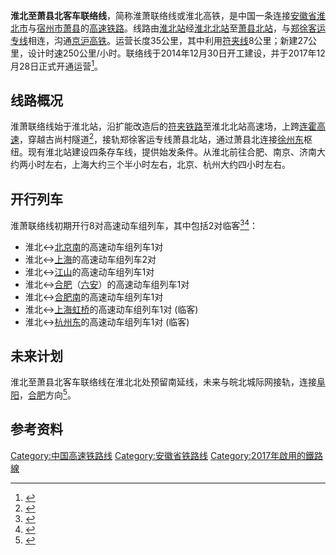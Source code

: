 {{Infobox rail system-route
|banner_color=blue
|name=淮萧联络线
|block_signal=自动闭塞
|box_width=315px
|image=跨连霍高速特大桥 201708.jpg
|caption=跨[[连霍高速|连霍高速]]特大桥
|line_title=线路
|lines=双线
|main_stations=[[淮北站|淮北]]、[[萧县北站|萧县北]]
|max_grade=20‰
|max_speed=250 km/h
|min_radius=一般路段3500米，引入既有线和萧县北站适当减小
|orbital_plane=有砟轨道
|standard=[[客运专线|客运专线]]
|stations=4站
|status=营运中
|track_gauge=1435毫米（[[标准铁轨|标准轨]]）
|locale={{PRC}}<br />[[淮北市|淮北]]與[[萧县|萧县]]之間
|system_length=35.457km
|distance_between_mainlines=4.6米
|route_map={{淮北至萧县北客车联络线RDT}}
}}
'''淮北至萧县北客车联络线'''，简称淮萧联络线或淮北高铁，是中国一条连接[[安徽省|安徽省]][[淮北市|淮北市]]与[[宿州市|宿州市]][[萧县|萧县]]的[[高速铁路|高速铁路]]。线路由[[淮北站|淮北站]]经[[淮北北站|淮北北站]]至[[萧县北站|萧县北站]]，与[[郑徐客运专线|郑徐客运专线]]相连，沟通[[京沪高铁|京沪高铁]]。运营长度35公里，其中利用[[符夹铁路|符夹线]]8公里；新建27公里，设计时速250公里/小时。联络线于2014年12月30日开工建设，并于2017年12月28日正式开通运营<ref>{{Cite web|url=http://www.hbnews.net/2017/1206/28751.shtml|title=淮北市委书记黄晓武一行赴沪走访大型企业|accessdate=2017-12-06|author=淮北新闻网|date=|work=|publisher=|language=|archive-url=https://web.archive.org/web/20171207014558/http://www.hbnews.net/2017/1206/28751.shtml|archive-date=2017-12-07|dead-url=yes}}</ref>。  

== 线路概况 ==
淮萧联络线始于淮北站，沿扩能改造后的[[符夹铁路|符夹铁路]]至淮北北站高速场，上跨[[连霍高速|连霍高速]]，穿越古尚村隧道<ref>{{Cite web|url=http://one.crec4.com/xwzx/1/?2016-12-08-12327.html|title=淮萧二分部古尚村隧道全线贯通|accessdate=2017-01-15|author=中铁四局一公司|date=|work=one.crec4.com|publisher=|archive-url=https://web.archive.org/web/20170803132103/http://one.crec4.com/xwzx/1/?2016-12-08-12327.html|archive-date=2017-08-03|dead-url=yes}}</ref>，接轨郑徐客运专线萧县北站，通过萧县北连接[[徐州东站|徐州东]]枢纽。现有淮北站建设四条存车线，提供始发条件。从淮北前往合肥、南京、济南大约两小时左右，上海大约三个半小时左右，北京、杭州大约四小时左右。

== 开行列车 ==
淮萧联络线初期开行8对高速动车组列车，其中包括2对临客<ref>{{cite news|title=淮北高铁12月28日正式开通运营 淮北人到合肥全面提速|url=http://www.ahwang.cn/anhui/20171207/1712196.shtml|publisher=安徽网|date=2017-12-07|access-date=2017-12-08|archive-url=https://web.archive.org/web/20171208070555/http://www.ahwang.cn/anhui/20171207/1712196.shtml|archive-date=2017-12-08|dead-url=yes}}</ref><ref>{{Cite web|url=https://www.12306.cn/mormhweb/zxdt_news/201901/t20190102_20781.html|title=中国铁路上海局集团有限公司关于2019年1月20日-2019年3月2日增开部分旅客列车的公告|accessdate=2019-01-06|author=|date=|work=www.12306.cn|publisher=|archive-date=2019年1月6日|archive-url=https://web.archive.org/web/20190106153330/https://www.12306.cn/mormhweb/zxdt_news/201901/t20190102_20781.html|dead-url=no}}</ref>：
* 淮北↔[[北京南站|北京南]]的高速动车组列车1对
* 淮北↔[[上海站|上海]]的高速动车组列车2对
* 淮北↔[[江山站|江山]]的高速动车组列车1对
* 淮北↔[[合肥站|合肥]]（[[六安站|六安]]）的高速动车组列车1对
* 淮北↔[[合肥南站|合肥南]]的高速动车组列车1对
* 淮北↔[[上海虹桥站|上海虹桥]]的高速动车组列车1对 (临客)
* 淮北↔[[杭州东站|杭州东]]的高速动车组列车1对 (临客)

== 未来计划 ==
淮北至萧县北客车联络线在淮北北处预留南延线，未来与皖北城际网接轨，连接[[阜阳市|阜阳]]，[[合肥市|合肥]]方向<ref>{{Cite news|url=http://365jia.cn/news/2016-11-22/075A23CEC0FF42E0.html|title=皖北地区规划新建5条城际铁路|last=万家热线|first=|date=|work=|accessdate=2017-01-15|archive-date=2020-11-11|archive-url=https://web.archive.org/web/20201111013138/http://365jia.cn/news/2016-11-22/075A23CEC0FF42E0.html|dead-url=no}}</ref>。

== 参考资料 ==
{{reflist}}

{{淮北至萧县北客车联络线|nocat}}

[[Category:中国高速铁路线|Category:中国高速铁路线]]
[[Category:安徽省铁路线|Category:安徽省铁路线]]
[[Category:2017年啟用的鐵路線|Category:2017年啟用的鐵路線]]
